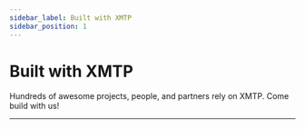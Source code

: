 ```yaml
---
sidebar_label: Built with XMTP
sidebar_position: 1
---
```



# Built with XMTP

Hundreds of awesome projects, people, and partners rely on XMTP. Come build with us!

<BuiltWithXmtp />

---
